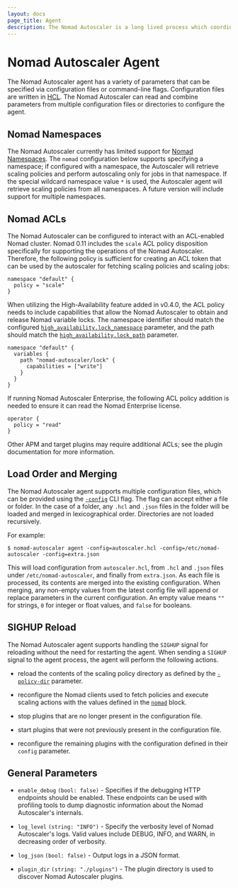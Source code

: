 ```yaml
---
layout: docs
page_title: Agent
description: The Nomad Autoscaler is a long lived process which coordinates scaling activates.
---
```


# Nomad Autoscaler Agent

The Nomad Autoscaler agent has a variety of parameters that can be specified
via configuration files or command-line flags. Configuration files are written
in [HCL][hcl_v2]. The Nomad Autoscaler can read and combine parameters from
multiple configuration files or directories to configure the agent.

## Nomad Namespaces

The Nomad Autoscaler currently has limited support for
[Nomad Namespaces][nomad_namespaces]. The `nomad` configuration below supports
specifying a namespace; if configured with a namespace, the Autoscaler will
retrieve scaling policies and perform autoscaling only for jobs in that
namespace. If the special wildcard namespace value `*` is used, the Autoscaler
agent will retrieve scaling policies from all namespaces. A future version will
include support for multiple namespaces.

## Nomad ACLs

The Nomad Autoscaler can be configured to interact with an ACL-enabled Nomad
cluster. Nomad 0.11 includes the `scale` ACL policy disposition specifically for
supporting the operations of the Nomad Autoscaler. Therefore, the
following policy is sufficient for creating an ACL token that can be used by
the autoscaler for fetching scaling policies and scaling jobs:

```hcl
namespace "default" {
  policy = "scale"
}
```

When utilizing the High-Availability feature added in v0.4.0, the ACL policy
needs to include capabilities that allow the Nomad Autoscaler to obtain and release Nomad variable
locks. The namespace identifier should match the configured
[`high_availability.lock_namespace`][autoscaler_ha_lock_namespace] parameter,
and the path should match the [`high_availability.lock_path`][autoscaler_ha_lock_path]
parameter.

```hcl
namespace "default" {
  variables {
    path "nomad-autoscaler/lock" {
      capabilities = ["write"]
    }
  }
}
```

If running Nomad Autoscaler Enterprise, the following ACL policy addition is
needed to ensure it can read the Nomad Enterprise license.

```hcl
operator {
  policy = "read"
}
```

Other APM and target plugins may require additional ACLs; see the plugin documentation for more information.

## Load Order and Merging

The Nomad Autoscaler agent supports multiple configuration files, which can be
provided using the [`-config`][autoscaler_cli_config] CLI flag. The flag can
accept either a file or folder. In the case of a folder, any `.hcl` and `.json`
files in the folder will be loaded and merged in lexicographical order. Directories
are not loaded recursively.

For example:

```shell-session
$ nomad-autoscaler agent -config=autoscaler.hcl -config=/etc/nomad-autoscaler -config=extra.json
```

This will load configuration from `autoscaler.hcl`, from `.hcl` and `.json` files
under `/etc/nomad-autoscaler`, and finally from `extra.json`. As each file is
processed, its contents are merged into the existing configuration. When merging,
any non-empty values from the latest config file will append or replace
parameters in the current configuration. An empty value means `""` for strings,
`0` for integer or float values, and `false` for booleans.

## SIGHUP Reload

The Nomad Autoscaler agent supports handling the `SIGHUP` signal for reloading without the need for
restarting the agent. When sending a `SIGHUP` signal to the agent process, the agent will perform the
following actions.

- reload the contents of the scaling policy directory as defined by the [`-policy-dir`][autoscaler_cli_policy_dir]
  parameter.

- reconfigure the Nomad clients used to fetch policies and execute scaling
  actions with the values defined in the [`nomad`][autoscaler_agent_nomad]
  block.

- stop plugins that are no longer present in the configuration file.

- start plugins that were not previously present in the configuration file.

- reconfigure the remaining plugins with the configuration defined in their
  `config` parameter.

## General Parameters

- `enable_debug` `(bool: false)` - Specifies if the debugging HTTP endpoints
  should be enabled. These endpoints can be used with profiling tools to dump
  diagnostic information about the Nomad Autoscaler's internals.

- `log_level` `(string: "INFO")` - Specify the verbosity level of Nomad
  Autoscaler's logs. Valid values include DEBUG, INFO, and WARN, in decreasing
  order of verbosity.

- `log_json` `(bool: false)` - Output logs in a JSON format.

- `plugin_dir` `(string: "./plugins")` - The plugin directory is used to
  discover Nomad Autoscaler plugins.

[hcl_v2]: https://github.com/hashicorp/hcl/tree/hcl2
[nomad_namespaces]: /nomad/tutorials/manage-clusters/namespaces
[nomad_acls]: /nomad/tutorials/access-control
[autoscaler_agent_nomad]: /nomad/tools/autoscaling/agent/nomad
[autoscaler_cli_config]: /nomad/tools/autoscaling/cli#config
[autoscaler_cli_policy_dir]: /nomad/tools/autoscaling/cli#policy-dir
[autoscaler_ha_lock_namespace]: /nomad/tools/autoscaling/agent/high_availability#lock_namespace
[autoscaler_ha_lock_path]: /nomad/tools/autoscaling/agent/high_availability#lock_path
